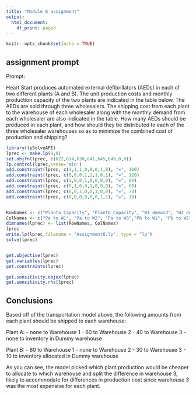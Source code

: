 ---
title: "Module 6 assignment"
output:
  html_document:
    df_print: paged
---

```{r setup, include=FALSE}
knitr::opts_chunk$set(echo = TRUE)
```

## assignment prompt

Prompt:

Heart Start produces automated external defibrillators (AEDs) in each of two different plants (A and B). The unit production costs and monthly production capacity of the two plants are indicated in the table below. The AEDs are sold through three wholesalers. The shipping cost from each plant to the warehouse of each wholesaler along with the monthly demand from each wholesaler are also indicated in the table. How many AEDs should be produced in each plant, and how should they be distributed to each of the three wholesaler warehouses so as to minimize the combined cost of production and shipping?

```{r Transportation model}
library(lpSolveAPI)
lprec <- make.lp(0,8)
set.objfn(lprec, c(622,614,630,641,645,649,0,0))
lp.control(lprec,sense='min')
add.constraint(lprec, c(1,1,1,0,0,0,1,0), "=", 100)
add.constraint(lprec, c(0,0,0,1,1,1,0,1), "=", 120)
add.constraint(lprec, c(1,0,0,1,0,0,0,0), "=", 80)
add.constraint(lprec, c(0,1,0,0,1,0,0,0), "=", 60)
add.constraint(lprec, c(0,0,1,0,0,1,0,0), "=", 70)
add.constraint(lprec, c(0,0,0,0,0,0,1,1), "=", 10)


RowNames <- c("Planta_Capacity", "Plantb_Capacity", "W1_demand", "W2_demand", "W3_demand", "Dummy_shipping")
ColNames <- c("Pa to W1", "Pa to W2", "Pa to W3","Pb to W1", "Pb to W2", "Pb to W3","Dummya", "Dummyb")
dimnames(lprec) <- list(RowNames, ColNames)
lprec
write.lp(lprec,filename = "Assignment6.lp", type = "lp")
solve(lprec)


get.objective(lprec)
get.variables(lprec)
get.constraints(lprec)

get.sensitivity.objex(lprec)
get.sensitivity.rhs(lprec)
```

## Conclusions

Based off of the transportation model above, the following amounts from each plant should be shipped to each warehouse:

Plant A:
    - none to Warehouse 1
    - 60 to Warehouse 2
    - 40 to Warehouse 3
    - none to inventory in Dummy warehouse
    
Plant B:
    - 80 to Warehouse 1
    - none to Warehouse 2
    - 30 to Warehouse 3
    - 10 to inventory allocated in Dummy warehouse 

As you can see, the model picked which plant production would be cheaper to allocate to which warehouse and split the difference in warehouse 3, likely to accommodate for differences in production cost since warehouse 3 was the most expensive for each plant. 




